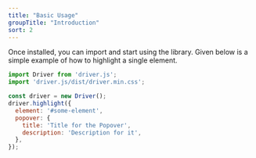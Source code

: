 ```yaml
---
title: "Basic Usage"
groupTitle: "Introduction"
sort: 2
---
```


Once installed, you can import and start using the library. Given below is a simple example of how to highlight a single element.

```js
import Driver from 'driver.js';
import 'driver.js/dist/driver.min.css';

const driver = new Driver();
driver.highlight({
  element: '#some-element',
  popover: {
    title: 'Title for the Popover',
    description: 'Description for it',
  },
});
```

<script src="https://cdn.jsdelivr.net/npm/driver.js@1.1.0-next.0/dist/driver.iife.js"></script>
<link rel="stylesheet" href="https://cdn.jsdelivr.net/npm/driver.js@1.1.0-next.0/dist/style.css"/>
